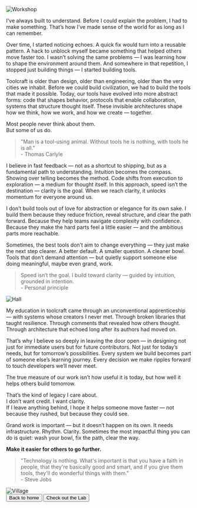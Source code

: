
<Image src={workshopImage} alt="Workshop" />

I’ve always built to understand. Before I could explain the problem, I had to make something. That’s how I’ve made sense of the world for as long as I can remember.

Over time, I started noticing echoes. A quick fix would turn into a reusable pattern. A hack to unblock myself became something that helped others move faster too. I wasn’t solving the same problems — I was learning how to shape the environment around them. And somewhere in that repetition, I stopped just building things — I started building tools.

Toolcraft is older than design, older than engineering, older than the very cities we inhabit. Before we could build civilization, we had to build the tools that made it possible. Today, our tools have evolved into more abstract forms: code that shapes behavior, protocols that enable collaboration, systems that structure thought itself. These invisible architectures shape how we think, how we work, and how we create — together.

Most people never think about them.  
But some of us do.

> "Man is a tool-using animal. Without tools he is nothing, with tools he is all."  
> <span className="text-muted-foreground text-xs font-mono">- Thomas Carlyle</span>

I believe in fast feedback — not as a shortcut to shipping, but as a fundamental path to understanding. Intuition becomes the compass. Showing over telling becomes the method. Code shifts from execution to exploration — a medium for thought itself. In this approach, speed isn’t the destination — clarity is the goal. When we reach clarity, it unlocks momentum for everyone around us.

I don’t build tools out of love for abstraction or elegance for its own sake. I build them because they reduce friction, reveal structure, and clear the path forward. Because they help teams navigate complexity with confidence. Because they make the hard parts feel a little easier — and the ambitious parts more reachable.

Sometimes, the best tools don’t aim to change everything — they just make the next step clearer. A better default. A smaller question. A cleaner bowl.  
Tools that don’t demand attention — but quietly support someone else doing meaningful, maybe even grand, work.

> Speed isn’t the goal. I build toward clarity — guided by intuition, grounded in intention.  
> <span className="text-muted-foreground text-xs font-mono">- Personal principle</span>

<Image src={hallImage} alt="Hall" />

My education in toolcraft came through an unconventional apprenticeship — with systems whose creators I never met. Through broken libraries that taught resilience. Through comments that revealed how others thought. Through architecture that echoed long after its authors had moved on.

That’s why I believe so deeply in leaving the door open — in designing not just for immediate users but for future contributors. Not just for today’s needs, but for tomorrow’s possibilities. Every system we build becomes part of someone else’s learning journey. Every decision we make ripples forward to touch developers we’ll never meet.

The true measure of our work isn’t how useful it is today, but how well it helps others build tomorrow.

That’s the kind of legacy I care about.  
I don’t want credit. I want clarity.  
If I leave anything behind, I hope it helps someone move faster — not because they rushed, but because they could see.

Grand work is important — but it doesn’t happen on its own. It needs infrastructure. Rhythm. Clarity. Sometimes the most impactful thing you can do is quiet: wash your bowl, fix the path, clear the way.

**Make it easier for others to go further.**

> "Technology is nothing. What's important is that you have a faith in people, that they're basically good and smart, and if you give them tools, they'll do wonderful things with them."  
> <span className="text-muted-foreground text-xs font-mono">- Steve Jobs</span>

<Image src={villageImage} alt="Village" />

<div className="flex flex-col not-prose gap-4 mt-12">
  <Flicker />
  <div className="flex justify-between">
    <Button variant="outline" size="sm" asChild>
      <Link href="/" className="text-muted-foreground">
        <ArrowLeftIcon className="size-3" />
        Back to home
      </Link>
    </Button>
    <Button variant="outline" size="sm" asChild>
      <Link href="/lab" className="text-muted-foreground">
        Check out the Lab
        <ArrowRightIcon className="size-3" />
      </Link>
    </Button>
  </div>
</div>
